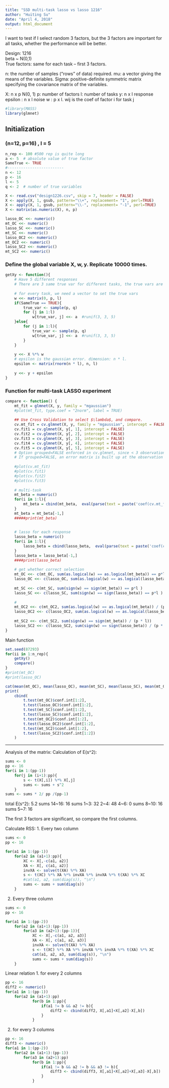 ```yaml
---
title: "SSD multi-task lasso vs lasso 1216"
author: "Huiting Su"
date: "April 4, 2018"
output: html_document
---
```

I want to test if I select random 3 factors, but the 3 factors are important for all tasks, whether the performance will be better.


Design: 1216  
beta ~ N(0,1)  
True factors: same for each task -- first 3 factors.

n: the number of samples ("rows" of data) required.
mu: a vector giving the means of the variables.
Sigma: positive-definite symmetric matrix specifying the covariance matrix of the variables.

X: n x p  N(0, 1)
p: number of factors
l: number of tasks
y: n x l  response
epsilon : n x l  noise
w : p x l. wij is the coef of factor i for task j

```r
#library(MASS)
library(glmnet)
```

## Initialization
### (n=12, p=16) , l = 5
```r
n_rep <- 100 #500 rep is quite long
a <- 5  # absolute value of true factor
SameTrue <- TRUE
#-------------------------
n <- 12
p <- 16
l <- 5
q <- 2  # number of true variables

X <- read.csv("design1226.csv", skip = 7, header = FALSE)
X <- apply(X, 1, gsub, pattern="\\+", replacement= "1", perl=TRUE)
X <- apply(X, 1, gsub, pattern="\\-", replacement= "-1", perl=TRUE)
X <- matrix(as.numeric(X), n, p)

lasso_OC <<- numeric()
mt_OC <<- numeric()
lasso_SC <<- numeric()
mt_SC <<- numeric()
lasso_OC2 <<- numeric()
mt_OC2 <<- numeric()
lasso_SC2 <<- numeric()
mt_SC2 <<- numeric()
```

### Define the global variable X, w, y. Replicate 10000 times.
```r
getXy <- function(){
    # Have 5 different responses
    # There are 3 same true var for different tasks, the true vars are randomly chosen
    
    # for every task, we need a vector to set the true vars
    w <<- matrix(0, p, l)
    if(SameTrue == TRUE){
        true_var <- sample(p, q)    
        for (j in 1:l)
            w[true_var, j] <<- a  #runif(3, 3, 5)
    }else{
        for (j in 1:l){
            true_var <- sample(p, q)
            w[true_var, j] <<- a  #runif(3, 3, 5)
        }
    }
    
    y <<- X %*% w
    # epsilon is the gaussian error. dimension: n * l.
    epsilon <- matrix(rnorm(n * l), n, l)
    
    y <<- y + epsilon
}
```


### Function for multi-task LASSO experiment
```r
compare <- function() {
    mt_fit = glmnet(X, y, family = "mgaussian")
    #plot(mt_fit, type.coef = "2norm", label = TRUE)
    
    ## Use Cross Validation to select $\lambda$, and compare.
    cv.mt_fit = cv.glmnet(X, y, family = "mgaussian", intercept = FALSE)
    cv.fit1 = cv.glmnet(X, y[, 1], intercept = FALSE)
    cv.fit2 = cv.glmnet(X, y[, 2], intercept = FALSE)
    cv.fit3 = cv.glmnet(X, y[, 3], intercept = FALSE)
    cv.fit4 = cv.glmnet(X, y[, 4], intercept = FALSE)
    cv.fit5 = cv.glmnet(X, y[, 5], intercept = FALSE)
    # Option grouped=FALSE enforced in cv.glmnet, since < 3 observations per fold
    # If grouped=FALSE, an error matrix is built up at the observation level from the predictions from the nfold fits, and then summarized
    
    #plot(cv.mt_fit)
    #plot(cv.fit1)
    #plot(cv.fit2)
    #plot(cv.fit3)
    
    # multi-task
    mt_beta = numeric()
    for(i in 1:l){
        mt_beta = cbind(mt_beta,  eval(parse(text = paste('coef(cv.mt_fit)$y', i, sep=''))) )
    }
    mt_beta = mt_beta[-1,]
    #####print(mt_beta)
    
    
    # lasso for each response
    lasso_beta = numeric()
    for(i in 1:l){
        lasso_beta = cbind(lasso_beta,  eval(parse(text = paste('coef(cv.fit', i,')', sep=''))) )
    }
    lasso_beta = lasso_beta[-1,]
    ####print(lasso_beta)
    
    # get whether correct selection
    mt_OC <<- c(mt_OC, sum(as.logical(w) == as.logical(mt_beta)) == p*l )
    lasso_OC <<- c(lasso_OC, sum(as.logical(w) == as.logical(lasso_beta)) == p * l)
    
    mt_SC <<- c(mt_SC, sum(sign(w) == sign(mt_beta)) == p*l )
    lasso_SC <<- c(lasso_SC, sum(sign(w) == sign(lasso_beta)) == p*l )
    
    #
    mt_OC2 <<- c(mt_OC2, sum(as.logical(w) == as.logical(mt_beta)) / (p * l))
    lasso_OC2 <<- c(lasso_OC2, sum(as.logical(w) == as.logical(lasso_beta)) / (p * l))
    
    mt_SC2 <<- c(mt_SC2, sum(sign(w) == sign(mt_beta)) / (p * l))
    lasso_SC2 <<- c(lasso_SC2, sum(sign(w) == sign(lasso_beta)) / (p * l))
}

```

Main function
```r
set.seed(87293)
for(ii in 1:n_rep){
    getXy()
    compare()
}
#print(mt_OC)
#print(lasso_OC)

cat(mean(mt_OC), mean(lasso_OC), mean(mt_SC), mean(lasso_SC), mean(mt_OC2), mean(lasso_OC2), mean(mt_SC2), mean(lasso_SC2),'\n')
print(
    cbind(
        t.test(mt_OC)$conf.int[1:2],
        t.test(lasso_OC)$conf.int[1:2],
        t.test(mt_SC)$conf.int[1:2],
        t.test(lasso_SC)$conf.int[1:2],
        t.test(mt_OC2)$conf.int[1:2],
        t.test(lasso_OC2)$conf.int[1:2],
        t.test(mt_SC2)$conf.int[1:2],
        t.test(lasso_SC2)$conf.int[1:2])
    )
```




----------------------------------------------
Analysis of the matrix:
Calculation of E(s^2): 
```r
sums <- 0
pp <- 16
for(i in 1:(pp-1))
    for(j in (i+1):pp){
        s <- t(X[,i]) %*% X[,j]
        sums <- sums + s^2
    }
sums <- sums * 2/ pp /(pp-1)
```

total E(s^2): 5.2
sums 14~16: 16
sums 1~3: 32
     2~4: 48
     4~6: 0
sums 8~10: 16
sums 5~7: 16


The first 3 factors are significant, so compare the first columns.


Calculate RSS:
1. Every two column
```r
sums <- 0
pp <- 16

for(a1 in 1:(pp-1))
    for(a2 in (a1+1):pp){
        XC <- X[,-c(a1, a2)]
        XA <- X[, c(a1, a2)]
        invXA <- solve(t(XA) %*% XA)
        s <- t(XC) %*% XA %*% invXA %*% invXA %*% t(XA) %*% XC 
        #cat(a1, a2, sum(diag(s)), "\n")
        sums <- sums + sum(diag(s))
    }
```        

2. Every three column
```r
sums <- 0
pp <- 16

for(a1 in 1:(pp-2))
    for(a2 in (a1+1):(pp-1))
        for(a3 in (a2+1):(pp-1)){
            XC <- X[,-c(a1, a2, a3)]
            XA <- X[, c(a1, a2, a3)]
            invXA <- solve(t(XA) %*% XA)
            s <- t(XC) %*% XA %*% invXA %*% invXA %*% t(XA) %*% XC 
            cat(a1, a2, a3, sum(diag(s)), "\n")
            sums <- sums + sum(diag(s))
    }
```


Linear relation
1. for every 2 columns
```r
pp <- 16
diff2 <- numeric()
for(a1 in 1:(pp-1))
    for(a2 in (a1+1):pp)
            for(b in 1:pp){
                if(a1 != b && a2 != b){
                    diff2 <- cbind(diff2, X[,a1]+X[,a2]-X[,b]) 
                } 
            }
```

2. for every 3 columns
```r
pp <- 16
diff3 <- numeric()
for(a1 in 1:(pp-2))
    for(a2 in (a1+1):(pp-1))
        for(a3 in (a2+1):pp)
            for(b in 1:pp){
                if(a1 != b && a2 != b && a3 != b){
                    diff3 <- cbind(diff3, X[,a1]+X[,a2]+X[,a3]-X[,b]) 
                } 
            }
            
```





